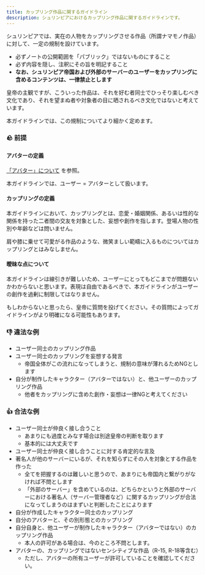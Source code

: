 ```yaml
---
title: カップリング作品に関するガイドライン
description: シュリンピアにおけるカップリング作品に関するガイドラインです。
---
```


<Stub />

シュリンピアでは、実在の人物をカップリングさせる作品（所謂ナマモノ作品）に対して、一定の規制を設けています。

- 必ずノートの公開範囲を「パブリック」ではないものにすること
- 必ず内容を隠し、注釈にその旨を明記すること
- **なお、シュリンピア帝国および外部のサーバーのユーザーをカップリングに含めるコンテンツは、一律禁止とします**

皇帝の主観ですが、こういった作品は、それを好む者同士でひっそり楽しむべき文化であり、それを望まぬ者や対象者の目に晒されるべき文化ではないと考えています。

本ガイドラインでは、この規制についてより細かく定めます。

### 🪨 前提

#### アバターの定義

[「アバター」について](/hints/about-avatars) を参照。

本ガイドラインでは、ユーザー = アバターとして扱います。

#### カップリングの定義

本ガイドラインにおいて、カップリングとは、恋愛・婚姻関係、あるいは性的な関係を持った二者間の交友を対象とした、妄想や創作を指します。登場人物の性別や年齢などは問いません。

肩や膝に乗せて可愛がる作品のような、微笑ましい範疇に入るものについてはカップリングとはみなしません。

#### 曖昧な点について

本ガイドラインは線引きが難しいため、ユーザーにとってもどこまでが問題ないかわからないと思います。表現は自由であるべきで、本ガイドラインがユーザーの創作を過剰に制限してはなりません。

もしわからないと思ったら、皇帝に質問を投げてください。その質問によってガイドラインがより明確になる可能性もあります。

### 👎 違法な例

- ユーザー同士のカップリング作品
- ユーザー同士のカップリングを妄想する発言
    - 帝国全体がこの流れになってしまうと、規制の意味が薄れるためNGとします
- 自分が制作したキャラクター（アバターではない）と、他ユーザーのカップリング作品
    - 他者をカップリングに含めた創作・妄想は一律NGと考えてください

### 👍 合法な例

- ユーザー同士が仲良く接し合うこと
    - あまりにも過度とみなす場合は別途皇帝の判断を取ります
    - 基本的には大丈夫です
- ユーザー同士が仲良く接し合うことに対する肯定的な言及
- 著名人が他のサーバーにいるが、それを知らずにその人を対象とする作品を作った
    - 全てを把握するのは難しいと思うので、あまりにも帝国内と繋がりがなければ不問とします
    - 「外部のサーバー」を含めているのは、どちらかというと外部のサーバーにおける著名人（サーバー管理者など）に関するカップリングが合法になってしまうのはまずいと判断したことによります
- 自分が作成したキャラクター同士のカップリング
- 自分のアバターと、その別形態とのカップリング
- 自分自身と、他ユーザーが制作したキャラクター（アバターではない）のカップリング作品
    - 本人の許可がある場合は、今のところ不問とします。
- アバターの、カップリングではないセンシティブな作品（R-15, R-18等含む）
    - ただし、アバターの所有ユーザーが許可していることを確認してください。